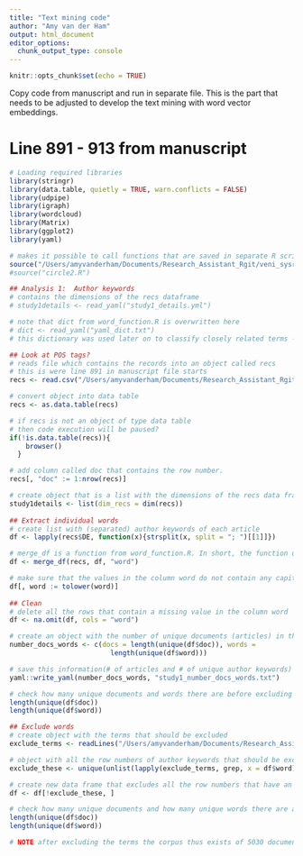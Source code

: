 ```yaml
---
title: "Text mining code"
author: "Amy van der Ham"
output: html_document
editor_options: 
  chunk_output_type: console
---
```


```r
knitr::opts_chunk$set(echo = TRUE)
```
Copy code from manuscript and run in separate file. This is the part that needs to be adjusted to develop the text mining with word vector embeddings. 

# Line 891 - 913 from manuscript
```r
# Loading required libraries
library(stringr)
library(data.table, quietly = TRUE, warn.conflicts = FALSE)
library(udpipe)
library(igraph)
library(wordcloud)
library(Matrix)
library(ggplot2)
library(yaml)

# makes it possible to call functions that are saved in separate R script
source("/Users/amyvanderham/Documents/Research_Assistant_Rgit/veni_sysrev/word_functions.R")
#source("circle2.R")

## Analysis 1:  Author keywords
# contains the dimensions of the recs dataframe 
# study1details <- read_yaml("study1_details.yml")

# note that dict from word_function.R is overwritten here
# dict <- read_yaml("yaml_dict.txt")
# this dictionary was used later on to classify closely related terms -> If I am correct this what I want to do with word vector embeddings instead. 

## Look at POS tags?
# reads file which contains the records into an object called recs
# this is were line 891 in manuscript file starts
recs <- read.csv("/Users/amyvanderham/Documents/Research_Assistant_Rgit/veni_sysrev/recs_final.csv")

# convert object into data table
recs <- as.data.table(recs)

# if recs is not an object of type data table 
# then code execution will be paused?
if(!is.data.table(recs)){
    browser()
  }

# add column called doc that contains the row number.
recs[, "doc" := 1:nrow(recs)]

# create object that is a list with the dimensions of the recs data frame
study1details <- list(dim_recs = dim(recs))
  
## Extract individual words
# create list with (separated) author keywords of each article
df <- lapply(recs$DE, function(x){strsplit(x, split = "; ")[[1]]})

# merge_df is a function from word_function.R. In short, the function unlist() is applied to the list object that has been put into the function (in this case df) and adds the output/result of this to the new column. 
df <- merge_df(recs, df, "word")

# make sure that the values in the column word do not contain any capitals.   
df[, word := tolower(word)]
  
## Clean
# delete all the rows that contain a missing value in the column word
df <- na.omit(df, cols = "word")

# create an object with the number of unique documents (articles) in the data frame (df) and the number of unique (author key-) words in the data frame. 
number_docs_words <- c(docs = length(unique(df$doc)), words = 
                         length(unique(df$word)))

# save this information(# of articles and # of unique author keywords) in a yaml file 
yaml::write_yaml(number_docs_words, "study1_number_docs_words.txt")

# check how many unique documents and words there are before excluding terms. 
length(unique(df$doc))
length(unique(df$word))

## Exclude words
# create object with the terms that should be excluded  
exclude_terms <- readLines("/Users/amyvanderham/Documents/Research_Assistant_Rgit/veni_sysrev/exclude_terms.txt")

# object with all the row numbers of author keywords that should be excluded from the data frame 
exclude_these <- unique(unlist(lapply(exclude_terms, grep, x = df$word)))

# create new data frame that excludes all the row numbers that have an author keyword that should be excluded 
df <- df[!exclude_these, ]

# check how many unique documents and how many unique words there are after excluding non substantive words. 
length(unique(df$doc))
length(unique(df$word))

# NOTE after excluding the terms the corpus thus exists of 5030 documents with 7848 terms and not of 5031 terms with 8080 unique terms. 
```

